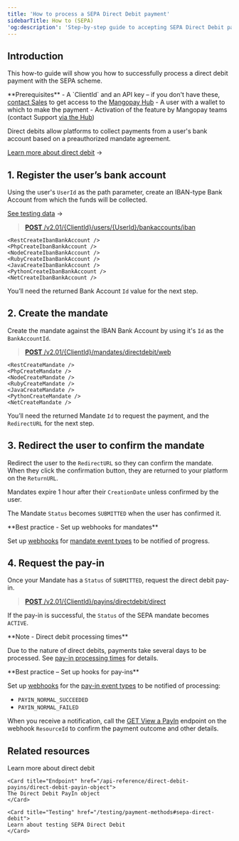 ---
title: 'How to process a SEPA Direct Debit payment'
sidebarTitle: How to (SEPA)
'og:description': 'Step-by-step guide to accepting SEPA Direct Debit payments: setting up the bank account, signing the mandate, and taking payments.'
---



## Introduction  

This how-to guide will show you how to successfully process a direct debit payment with the SEPA scheme.  

<Info>
**Prerequisites**
- A `ClientId` and an API key – if you don't have these, <a href="https://mangopay.com/contact" target="_blank">contact Sales</a> to get access to the <a href="https://hub.mangopay.com/" target="_blank">Mangopay Hub</a>
- A user with a wallet to which to make the payment
- Activation of the feature by Mangopay teams (contact Support <a href="https://hub.mangopay.com/" target="_blank">via the Hub</a>)
</Info>

Direct debits allow platforms to collect payments from a user's bank account based on a preauthorized mandate agreement.

[Learn more about direct debit](/guides/payment-methods/banking/direct-debit) &rarr;

## 1. Register the user’s bank account  

Using the user's `UserId` as the path parameter, create an IBAN-type Bank Account from which the funds will be collected. 

[See testing data](/testing/payment-methods#sepa) &rarr;

> [**POST** /v2.01/&lcub;ClientId&rcub;/users/&lcub;UserId&rcub;/bankaccounts/iban](/api-reference/bank-accounts/create-iban-bank-account)

<CodeGroup>  
  
    <RestCreateIbanBankAccount />
    <PhpCreateIbanBankAccount />
    <NodeCreateIbanBankAccount />
    <RubyCreateIbanBankAccount />
    <JavaCreateIbanBankAccount />
    <PythonCreateIbanBankAccount />
    <NetCreateIbanBankAccount />
  
</CodeGroup>

You’ll need the returned Bank Account `Id` value for the next step.  

## 2. Create the mandate  

Create the mandate against the IBAN Bank Account by using it's `Id` as the `BankAccountId`.

> [**POST** /v2.01/&lcub;ClientId&rcub;/mandates/directdebit/web](/api-reference/mandates/create-mandate)

<CodeGroup>  

    <RestCreateMandate />
    <PhpCreateMandate />
    <NodeCreateMandate />
    <RubyCreateMandate />
    <JavaCreateMandate />
    <PythonCreateMandate />
    <NetCreateMandate />

</CodeGroup>  

You’ll need the returned Mandate `Id` to request the payment, and the `RedirectURL` for the next step.

## 3. Redirect the user to confirm the mandate

Redirect the user to the `RedirectURL` so they can confirm the mandate. When they click the confirmation button, they are returned to your platform on the `ReturnURL`. 

Mandates expire 1 hour after their `CreationDate` unless confirmed by the user.

The Mandate `Status` becomes `SUBMITTED` when the user has confirmed it.

<Check>  
**Best practice - Set up webhooks for mandates** 

Set up <a href="/webhooks">webhooks</a> for <a href="/webhooks/event-types#direct-debit-mandates">mandate event types</a> to be notified of progress.
</Check>  

## 4. Request the pay-in

Once your Mandate has a `Status` of `SUBMITTED`, request the direct debit pay-in.

> [**POST** /v2.01/&lcub;ClientId&rcub;/payins/directdebit/direct](/api-reference/direct-debit-payins/create-direct-debit-payin)

<CodeGroup>  
<RestCreateDirectDebitPayin />
<PhpCreateDirectDebitPayin />
<NodeCreateDirectDebitPayin />
<RubyCreateDirectDebitPayin />
<JavaCreateDirectDebitPayin />
<PythonCreateDirectDebitPayin />
<NetCreateDirectDebitPayin />
</CodeGroup>  

If the pay-in is successful, the `Status` of the SEPA mandate becomes `ACTIVE`.  

<Note>  
**Note - Direct debit processing times** 
  
Due to the nature of direct debits, payments take several days to be processed. See [pay-in processing times](#pay-in-processing-times) for details. 
</Note>  

<Check>
**Best practice – Set up hooks for pay-ins**

Set up <a href="/webhooks">webhooks</a> for the <a href="/webhooks/event-types#all-payment-methods">pay-in event types</a> to be notified of processing:  
- `PAYIN_NORMAL_SUCCEEDED`
- `PAYIN_NORMAL_FAILED`

When you receive a notification, call the <a href="/api-reference/direct-debit-payins/view-payin-direct-debit">GET View a PayIn</a> endpoint on the webhook `ResourceId` to confirm the payment outcome and other details.
</Check>

## Related resources  

<CardGroup col={2}> 
    <Card title="Guide" href="/guides/payment-methods/banking/direct-debit">
    Learn more about direct debit
    </Card>  

    <Card title="Endpoint" href="/api-reference/direct-debit-payins/direct-debit-payin-object">
    The Direct Debit PayIn object
    </Card>  

    <Card title="Testing" href="/testing/payment-methods#sepa-direct-debit">
    Learn about testing SEPA Direct Debit
    </Card>
</CardGroup>